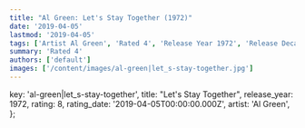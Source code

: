 ```yaml
---
title: "Al Green: Let's Stay Together (1972)"
date: '2019-04-05'
lastmod: '2019-04-05'
tags: ['Artist Al Green', 'Rated 4', 'Release Year 1972', 'Release Decade 1970']
summary: 'Rated 4'
authors: ['default']
images: ['/content/images/al-green|let_s-stay-together.jpg']
---
```


  key: 'al-green|let_s-stay-together',
  title: "Let's Stay Together",
  release_year: 1972,
  rating: 8,
  rating_date: '2019-04-05T00:00:00.000Z',
  artist: 'Al Green',
};

<MusicRating data={data} />
